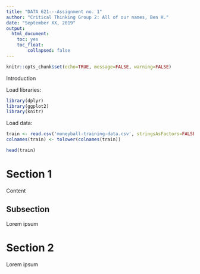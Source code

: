 ```yaml
---
title: "DATA 621---Assignment no. 1"
author: "Critical Thinking Group 2: All of our names, Ben H."
date: "September XX, 2019"
output:
  html_document:
    toc: yes
    toc_float:
        collapsed: false
---
```


```r
knitr::opts_chunk$set(echo=TRUE, message=FALSE, warning=FALSE)
```

Introduction

Load libraries:

```r
library(dplyr)
library(ggplot2)
library(knitr)
```

Load data:

```r
train <- read.csv('moneyball-training-data.csv', stringsAsFactors=FALSE)
colnames(train) <- tolower(colnames(train))

head(train)
```



# Section 1

Content

## Subsection

Lorem ipsum



# Section 2

Lorem ipsum
